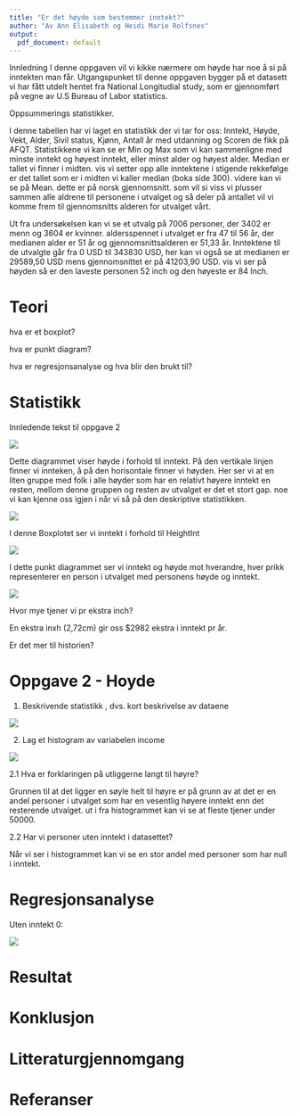 ```yaml
---
title: "Er det høyde som bestemmer inntekt?"
author: "Av Ann Elisabeth og Heidi Marie Rolfsnes"
output:
  pdf_document: default
---
```


Innledning I denne oppgaven vil vi kikke nærmere om høyde har noe å si
på inntekten man får. Utgangspunket til denne oppgaven bygger på et
datasett vi har fått utdelt hentet fra National Longitudial study, som
er gjennomført på vegne av U.S Bureau of Labor statistics.

Oppsummerings statistikker.

I denne tabellen har vi laget en statistikk der vi tar for oss: Inntekt,
Høyde, Vekt, Alder, Sivil status, Kjønn, Antall år med utdanning og
Scoren de fikk på AFQT. Statistikkene vi kan se er Min og Max som vi kan
sammenligne med minste inntekt og høyest inntekt, eller minst alder og
høyest alder. Median er tallet vi finner i midten. vis vi setter opp
alle inntektene i stigende rekkefølge er det tallet som er i midten vi
kaller median (boka side 300). videre kan vi se på Mean. dette er på
norsk gjennomsnitt. som vil si viss vi plusser sammen alle aldrene til
personene i utvalget og så deler på antallet vil vi komme frem til
gjennomsnitts alderen for utvalget vårt.

Ut fra undersøkelsen kan vi se et utvalg på 7006 personer, der 3402 er
menn og 3604 er kvinner. aldersspennet i utvalget er fra 47 til 56 år,
der medianen alder er 51 år og gjennomsnittsalderen er 51,33 år.
Inntektene til de utvalgte går fra 0 USD til 343830 USD, her kan vi også
se at medianen er 29589,50 USD mens gjennomsnittet er på 41203,90 USD.
vis vi ser på høyden så er den laveste personen 52 inch og den høyeste
er 84 Inch.

# Teori

hva er et boxplot?

hva er punkt diagram?

hva er regresjonsanalyse og hva blir den brukt til?

# Statistikk

Innledende tekst til oppgave 2

![](Rplot.png)

Dette diagrammet viser høyde i forhold til inntekt. På den vertikale
linjen finner vi innteken, å på den horisontale finner vi høyden. Her
ser vi at en liten gruppe med folk i alle høyder som har en relativt
høyere inntekt en resten, mellom denne gruppen og resten av utvalget er
det et stort gap. noe vi kan kjenne oss igjen i når vi så på den
deskriptive statistikken.

![](Rplot01.png)

I denne Boxplotet ser vi inntekt i forhold til HeightInt

![](Rplot02.png)

I dette punkt diagrammet ser vi inntekt og høyde mot hverandre, hver
prikk representerer en person i utvalget med personens høyde og inntekt.

![](Rplot03.png)

Hvor mye tjener vi pr ekstra inch?

En ekstra inxh (2,72cm) gir oss \$2982 ekstra i inntekt pr år.

Er det mer til historien?

# Oppgave 2 - Hoyde

1.  Beskrivende statistikk , dvs. kort beskrivelse av dataene

![](images/Skjermbilde%202021-10-27%20kl.%2022.38.07.png)

2.  Lag et histogram av variabelen income

![](Rplot04.png)

2.1 Hva er forklaringen på utliggerne langt til høyre?

Grunnen til at det ligger en søyle helt til høyre er på grunn av at det
er en andel personer i utvalget som har en vesentlig høyere inntekt enn
det resterende utvalget. ut i fra histogrammet kan vi se at fleste
tjener under 50000.

2.2 Har vi personer uten inntekt i datasettet?

Når vi ser i histogrammet kan vi se en stor andel med personer som har
null i inntekt.

# Regresjonsanalyse

Uten inntekt 0:

![](images/Skjermbilde%202021-10-28%20kl.%2020.29.05.png)

# Resultat

# Konklusjon

# Litteraturgjennomgang

# Referanser
